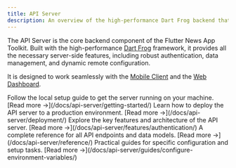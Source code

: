 ```yaml
---
title: API Server
description: An overview of the high-performance Dart Frog backend that powers the Flutter News App ecosystem.
---
```



The API Server is the core backend component of the Flutter News App Toolkit. Built with the high-performance [Dart Frog](https://dartfrog.vgv.dev/) framework, it provides all the necessary server-side features, including robust authentication, data management, and dynamic remote configuration.

It is designed to work seamlessly with the [Mobile Client](/docs/mobile-client/) and the [Web Dashboard](/docs/web-dashboard/).

<CardGrid>
  <Card title="Getting Started" icon="rocket">
    Follow the local setup guide to get the server running on your machine.
    [Read more &rarr;](/docs/api-server/getting-started/)
  </Card>
  <Card title="Deployment" icon="cloud">
    Learn how to deploy the API server to a production environment.
    [Read more &rarr;](/docs/api-server/deployment/)
  </Card>
  <Card title="Features" icon="puzzle">
    Explore the key features and architecture of the API server.
    [Read more &rarr;](/docs/api-server/features/authentication/)
  </Card>
  <Card title="API Reference" icon="open-book">
    A complete reference for all API endpoints and data models.
    [Read more &rarr;](/docs/api-server/reference/)
  </Card>
  <Card title="How-To Guides" icon="document">
    Practical guides for specific configuration and setup tasks.
    [Read more &rarr;](/docs/api-server/guides/configure-environment-variables/)
  </Card>
</CardGrid>
